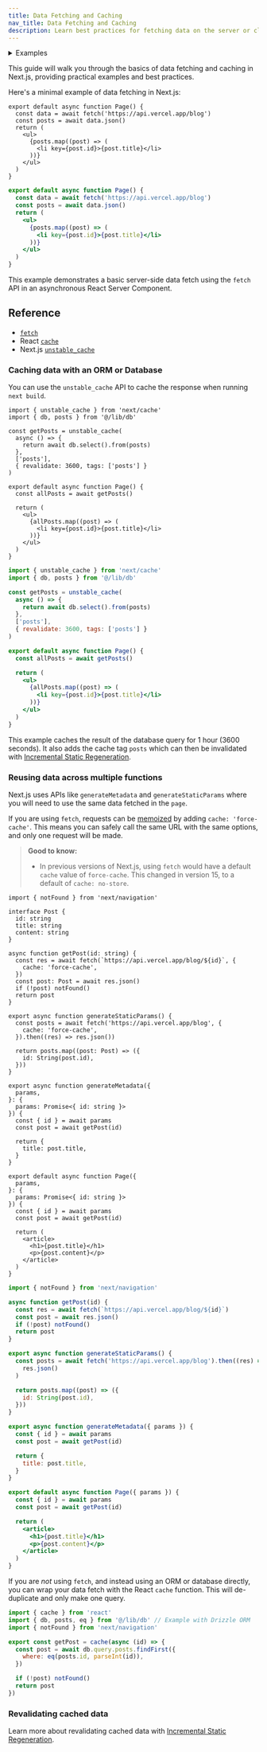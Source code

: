```yaml
---
title: Data Fetching and Caching
nav_title: Data Fetching and Caching
description: Learn best practices for fetching data on the server or client in Next.js.
---
```


<details>
  <summary>Examples</summary>

- [Next.js Commerce](https://vercel.com/templates/next.js/nextjs-commerce)
- [On-Demand ISR](https://on-demand-isr.vercel.app)
- [Next.js Forms](https://github.com/vercel/next.js/tree/canary/examples/next-forms)

</details>

This guide will walk you through the basics of data fetching and caching in Next.js, providing practical examples and best practices.

Here's a minimal example of data fetching in Next.js:

```tsx filename="app/page.tsx" switcher
export default async function Page() {
  const data = await fetch('https://api.vercel.app/blog')
  const posts = await data.json()
  return (
    <ul>
      {posts.map((post) => (
        <li key={post.id}>{post.title}</li>
      ))}
    </ul>
  )
}
```

```jsx filename="app/page.js" switcher
export default async function Page() {
  const data = await fetch('https://api.vercel.app/blog')
  const posts = await data.json()
  return (
    <ul>
      {posts.map((post) => (
        <li key={post.id}>{post.title}</li>
      ))}
    </ul>
  )
}
```

This example demonstrates a basic server-side data fetch using the `fetch` API in an asynchronous React Server Component.

## Reference

- [`fetch`](/docs/app/api-reference/functions/fetch)
- React [`cache`](https://react.dev/reference/react/cache)
- Next.js [`unstable_cache`](/docs/app/api-reference/functions/unstable_cache)

### Caching data with an ORM or Database

You can use the `unstable_cache` API to cache the response when running `next build`.

```tsx filename="app/page.tsx" switcher
import { unstable_cache } from 'next/cache'
import { db, posts } from '@/lib/db'

const getPosts = unstable_cache(
  async () => {
    return await db.select().from(posts)
  },
  ['posts'],
  { revalidate: 3600, tags: ['posts'] }
)

export default async function Page() {
  const allPosts = await getPosts()

  return (
    <ul>
      {allPosts.map((post) => (
        <li key={post.id}>{post.title}</li>
      ))}
    </ul>
  )
}
```

```jsx filename="app/page.js" switcher
import { unstable_cache } from 'next/cache'
import { db, posts } from '@/lib/db'

const getPosts = unstable_cache(
  async () => {
    return await db.select().from(posts)
  },
  ['posts'],
  { revalidate: 3600, tags: ['posts'] }
)

export default async function Page() {
  const allPosts = await getPosts()

  return (
    <ul>
      {allPosts.map((post) => (
        <li key={post.id}>{post.title}</li>
      ))}
    </ul>
  )
}
```

This example caches the result of the database query for 1 hour (3600 seconds). It also adds the cache tag `posts` which can then be invalidated with [Incremental Static Regeneration](/docs/app/building-your-application/data-fetching/incremental-static-regeneration).

### Reusing data across multiple functions

Next.js uses APIs like `generateMetadata` and `generateStaticParams` where you will need to use the same data fetched in the `page`.

If you are using `fetch`, requests can be [memoized](/docs/app/deep-dive/caching#request-memoization) by adding `cache: 'force-cache'`. This means you can safely call the same URL with the same options, and only one request will be made.

> **Good to know:**
>
> - In previous versions of Next.js, using `fetch` would have a default `cache` value of `force-cache`. This changed in version 15, to a default of `cache: no-store`.

```tsx filename="app/blog/[id]/page.tsx" switcher
import { notFound } from 'next/navigation'

interface Post {
  id: string
  title: string
  content: string
}

async function getPost(id: string) {
  const res = await fetch(`https://api.vercel.app/blog/${id}`, {
    cache: 'force-cache',
  })
  const post: Post = await res.json()
  if (!post) notFound()
  return post
}

export async function generateStaticParams() {
  const posts = await fetch('https://api.vercel.app/blog', {
    cache: 'force-cache',
  }).then((res) => res.json())

  return posts.map((post: Post) => ({
    id: String(post.id),
  }))
}

export async function generateMetadata({
  params,
}: {
  params: Promise<{ id: string }>
}) {
  const { id } = await params
  const post = await getPost(id)

  return {
    title: post.title,
  }
}

export default async function Page({
  params,
}: {
  params: Promise<{ id: string }>
}) {
  const { id } = await params
  const post = await getPost(id)

  return (
    <article>
      <h1>{post.title}</h1>
      <p>{post.content}</p>
    </article>
  )
}
```

```jsx filename="app/blog/[id]/page.js" switcher
import { notFound } from 'next/navigation'

async function getPost(id) {
  const res = await fetch(`https://api.vercel.app/blog/${id}`)
  const post = await res.json()
  if (!post) notFound()
  return post
}

export async function generateStaticParams() {
  const posts = await fetch('https://api.vercel.app/blog').then((res) =>
    res.json()
  )

  return posts.map((post) => ({
    id: String(post.id),
  }))
}

export async function generateMetadata({ params }) {
  const { id } = await params
  const post = await getPost(id)

  return {
    title: post.title,
  }
}

export default async function Page({ params }) {
  const { id } = await params
  const post = await getPost(id)

  return (
    <article>
      <h1>{post.title}</h1>
      <p>{post.content}</p>
    </article>
  )
}
```

If you are _not_ using `fetch`, and instead using an ORM or database directly, you can wrap your data fetch with the React `cache` function. This will de-duplicate and only make one query.

```jsx
import { cache } from 'react'
import { db, posts, eq } from '@/lib/db' // Example with Drizzle ORM
import { notFound } from 'next/navigation'

export const getPost = cache(async (id) => {
  const post = await db.query.posts.findFirst({
    where: eq(posts.id, parseInt(id)),
  })

  if (!post) notFound()
  return post
})
```

### Revalidating cached data

Learn more about revalidating cached data with [Incremental Static Regeneration](/docs/app/building-your-application/data-fetching/incremental-static-regeneration).
